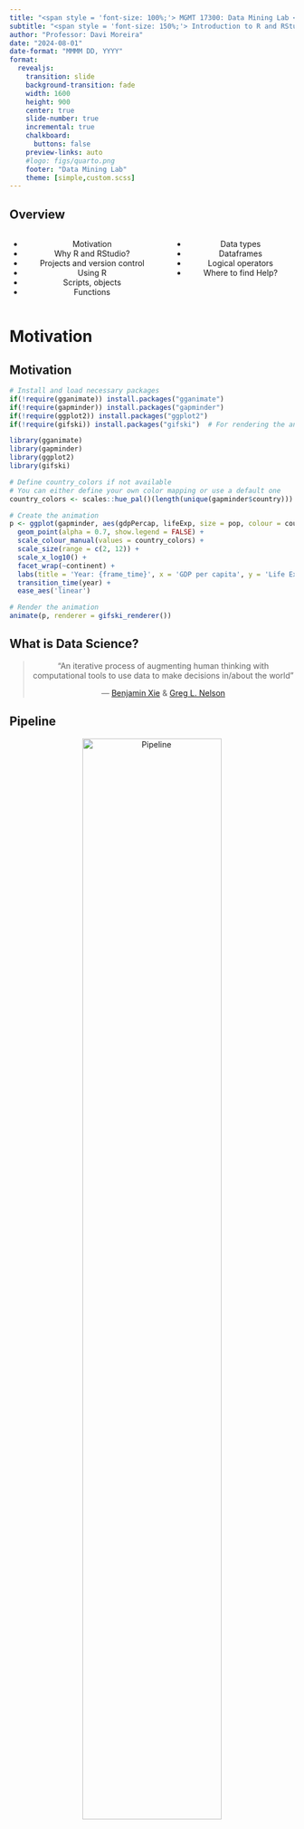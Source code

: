 ```yaml
---
title: "<span style = 'font-size: 100%;'> MGMT 17300: Data Mining Lab </span>"
subtitle: "<span style = 'font-size: 150%;'> Introduction to R and RStudio </span>"
author: "Professor: Davi Moreira"
date: "2024-08-01"
date-format: "MMMM DD, YYYY"
format:
  revealjs: 
    transition: slide
    background-transition: fade
    width: 1600
    height: 900
    center: true
    slide-number: true
    incremental: true
    chalkboard: 
      buttons: false
    preview-links: auto
    #logo: figs/quarto.png
    footer: "Data Mining Lab"
    theme: [simple,custom.scss]
---
```


## Overview

::: nonincremental
::: columns
::: {.column width="50%" style="text-align: center; justify-content: center; align-items: center;"}

- Motivation
- Why R and RStudio?
- Projects and version control
- Using R
- Scripts, objects
- Functions

:::

::: {.column width="50%" style="text-align: center; justify-content: center; align-items: center;"}

- Data types
- Dataframes
- Logical operators
- Where to find Help?

:::
:::
:::

# Motivation  {background-color="#cfb991"}

## Motivation  

```r

# Install and load necessary packages
if(!require(gganimate)) install.packages("gganimate")
if(!require(gapminder)) install.packages("gapminder")
if(!require(ggplot2)) install.packages("ggplot2")
if(!require(gifski)) install.packages("gifski")  # For rendering the animation

library(gganimate)
library(gapminder)
library(ggplot2)
library(gifski)

# Define country_colors if not available
# You can either define your own color mapping or use a default one
country_colors <- scales::hue_pal()(length(unique(gapminder$country)))

# Create the animation
p <- ggplot(gapminder, aes(gdpPercap, lifeExp, size = pop, colour = country)) +
  geom_point(alpha = 0.7, show.legend = FALSE) +
  scale_colour_manual(values = country_colors) +
  scale_size(range = c(2, 12)) +
  scale_x_log10() +
  facet_wrap(~continent) +
  labs(title = 'Year: {frame_time}', x = 'GDP per capita', y = 'Life Expectancy') +
  transition_time(year) +
  ease_aes('linear')

# Render the animation
animate(p, renderer = gifski_renderer())

```


## What is Data Science?

<center>

>
>
> "An iterative process of augmenting human thinking with computational tools to use data to make decisions in/about the world"
>
> --- [Benjamin Xie](https://www.benjixie.com/) & [Greg L. Nelson](http://www.greglnelson.info/)

</center>

## Pipeline

<center>
[![Pipeline](figs/pipeline.png){width=70%}](https://r4ds.hadley.nz/){target="_blank"}
</center>

## 

<center>
[![R](figs/R_logo.png){width=200px}](https://cran.r-project.org/){target="_blank"}
</center>


# Why R and RStudio? {background-color="#cfb991"}

## Why R? 

- Open-source programming language
- Built by statisticians (both a good and bad thing)
- Large community

## Community

- [R-Bloggers](https://www.r-bloggers.com/)
- [R-Ladies Global](https://rladies.org/)
- [TidyTuesday](https://github.com/rfordatascience/tidytuesday)
<!---- [R-Ladies SP](https://www.meetup.com/pt-BR/R-Ladies-Sao-Paulo/)
- [Minas Programam](https://minasprogramam.com/quem-faz/)--->


## Why RStudio? 

<center>
[![RStudio](figs/r_rstudio_motor.png){width=80%}](https://posit.co/download/rstudio-desktop/){target="_blank"}
</center>

## Why R and RStudio? 

<center>
![RStudio Screen](figs/1-tela-inicial.jpeg){width=50%}
</center>


# Projects and version control {background-color="#cfb991"}

## Projects and Version Control

<center>
[![version](figs/version-control-1.jpg){width=600px}](https://github.com/){target="_blank"}
</center>

## GitHub

<center>
[![GitHub](figs/github.png){width=60%}](https://github.com/){target="_blank"}
</center>

## GitHadley

<center>
[![GitHadley](figs/hadley-git.png){width=70%}](https://github.com/hadley/){target="_blank"}
</center>

## Project Approach

<center>
![New Project](figs/0-novo-projeto.png){width=800px}
</center>

## Projects and Version Control: References

- [Using Version Control with RStudio](https://support.rstudio.com/hc/en-us/articles/200532077-Version-Control-with-Git-and-SVN){target="_blank"}
- [Version Control with RStudio and GitHub](https://aberdeenstudygroup.github.io/studyGroup/lessons/SG-T1-GitHubVersionControl/VersionControl/#2.4.){target="_blank"}
- [Happy Git and GitHub for the useR](https://happygitwithr.com/){target="_blank"}
- [R and version control for the solo data analyst](https://stackoverflow.com/questions/2712421/r-and-version-control-for-the-solo-data-analyst){target="_blank"}
- [Workflow: Projects](https://r4ds.hadley.nz/workflow-scripts.html){target="_blank"}
- [Project-oriented workflow](https://www.tidyverse.org/blog/2017/12/workflow-vs-script/){target="_blank"}

## Are there more benefits?

<center>
![Quarto WorkFlow](figs/quarto_workflow.png){width=80%}
</center>


# Using R {background-color="#cfb991"}

## Using R as a Calculator!

```r
# What is the result?
2 + 9 * 4
4 + 3 / 10^2
pi - 3

# Scientific notation
5 * 10^2
5 * 10^-2
111111 * 111111
1111111 * 1111111
```



# Scripts and objects {background-color="#cfb991"}

## Objects: Variables and Vectors

```r
# What is the value of a?
a <- 4
a <- a * 5
a <- a + 10
a <- seq(a, 100, 5)
```

## Vectors

```r
numbers <- c(1, 4, 10, pi, 1/3)
text <- c("a", "b", "Daniels Business School", "Purdue University", "BAIM")
(all_together <- c(numbers, text)) # use parentheses to display the object content
```

Note that when combining numbers and text, **all elements turn into text**. 
We will discuss text handling more later.

## Style

<br>

> "Programs must be written for people to read, and only incidentally for machines to execute."
>
> --- Hal Abelson

<center>
[The tidy tools manifesto](https://cran.r-project.org/web/packages/tidyverse/vignettes/manifesto.html){target="_blank"}
</center>

## Style

<br>

It is recommended that object names be descriptive. Additionally, adopting a programming style for your data analysis is valuable. It facilitates human reading and interpretation of the code. Let's look at object names from [`r4ds`](https://r4ds.hadley.nz/workflow-style){target="_blank"}. Which one is better?

<br>

```r
i_use_snake_case
otherPeopleUseCamelCase
some.people.use.periods
And_aFew.People_RENOUNCEconvention
```

## The tidyverse style guide

<br>

[The tidyverse style guide](https://style.tidyverse.org/){target="_blank"}: this guide not only presents good practices and programming style but is accompanied by two packages that help data scientists maintain code consistency.

# Functions {background-color="#cfb991"}

## Functions

Functions are the workhorse of statistical programming in `R`. Many of the analyses we will perform are based on using the correct functions and identifying the **appropriate arguments** for each case.

We have already seen some examples of functions:

```r
install.packages() # installs packages
library() # loads packages into memory
require() # loads packages into memory
sessionInfo() # information about the R version
```

The main use of functions is to automate operations that would take a long time to do manually, be prone to errors, or simply be tedious. For this reason, functions are developed in [packages.](https://www.datacamp.com/community/tutorials/r-packages-guide){target="_blank"}

## Functions
For example, if we need to find the mean between two numbers, we could do the calculation manually:

```r
(35 + 65) / 2
```

But if we had 1000 numbers instead of 2, this process would be extremely long and tiring. So, we can simply use the `mean()` function to calculate the average of all numbers from 1 to 1000:

```r
mean(1:1000)
```

## Functions

`R` has countless functions for doing all kinds of calculations that you can imagine (and even those you can't). As you progress in using R, there will be specific tasks for which no existing function is satisfactory. In these moments, the advantage of R being a programming language becomes evident — we can **create our own functions**.

For now, let’s explore some of the functions that already exist in R. Did you notice that I didn’t need to type all the numbers from 1 to 1000 in the previous example?

```r
numbers <- 1:1000
numbers_desc <- 1000:1 
```

Much easier than `numbers <- c(1, 2, 3, ..., 1000)`.

## Functions

But what if I wanted to find the mean of the odd numbers from 1 to 1000? Would I need to type the numbers one by one?

In these moments, remember that **laziness** is one of the traits that separates good programmers from the rest. Almost all tedious and repetitive tasks in programming can be automated in some way.

Obviously, R has the `seq()` function that allows us to create a vector of odd numbers. Notice how the arguments of the function are used:

```r
odds <- seq(from = 1, to = 1000, by = 2)
mean(odds)
```

## Functions

R comes pre-installed with several statistical functions — after all, this is one of its main purposes. Besides the `mean()` function, which we saw earlier, let’s also look at other descriptive statistics:

```r
sd(odds) # standard deviation
var(odds) # variance
range(odds) # range
IQR(odds) # interquartile range
```

The `summary()` command gives us an overview of this vector:

```r
summary(odds)
```

# Data Types {background-color="#cfb991"}

## Data Types

::: nonincremental

Programming languages store variables under different classes. Today, we will have a general discussion about them so that you know they exist, and we will go into details throughout the course.

- Numeric values: `double`, `integer`
- Text: `character`
- Factors: `factor`
- Logical values: `logical`
- Special values: `NA`, `NULL`, `Inf`, `NaN`

To discover the type of an object, you can use the `typeof()` function.

:::

# Dataframes {background-color="#cfb991"}

## Dataframes

We can think of dataframes as **collections of vectors** placed side by side. It is by far the most used format for data analysis and processing.

```r
names <- c("Mary", "Davi", "Juliana", "Gabriel")
major <- c("Engineering", "Political Science", "Business", "Economy")
time_at_company <- c(3, 10, 10, 1)

team <- data.frame(names, major, time_at_company)

nrow(team) # number of rows
ncol(team) # number of columns
head(team) # first observations
summary(team) # summary of data
```

`R` also supports other data structures like matrices and lists, which we will cover as needed.

## Data Tidying

::: nonincremental

<center>
[![Tidy Data](figs/tidy.png)](https://r4ds.hadley.nz/data-tidy){target="_blank"}
</center>

- Observations in rows

- Attributes in columns

- Values in cells

:::

## Subsetting Vectors

The tools we will now see are used to "pinpoint" information stored in R's memory. Returning to the vector of odd numbers we created earlier, suppose I want to know the value of the 287th element:


```r
odds <- seq(from = 1, to = 1000, by = 2)
odds[287]
```

We can expand the `[` operator for various selections, as needed:

```r
odds[c(1, 76, 48)] # select various numbers
odds[-c(1:250)] # all numbers except the first 250
odds[odds > 900] # only values greater than 900
```

## Subsetting Dataframes

The use of the `[` operator is similar for dataframes, but we need to pay attention to rows and columns:

```r
team[1, 3] # row 1, column 3
team[1,] # returns all of row 1
team[, 3] # returns all of column 3
team[, c(1, 3)] # returns columns 1 and 3
```

For dataframes, it is very common to use the `$` operator to select columns:

```r
team$time_at_company # selects the variable "time at company"
team[, 3] # same result
```

# Logical operators {background-color="#cfb991"}

## Logical Operators

<br>

For more complex selections, it is common to rely on logical operators.

<br>

<center>
![Logical](figs/transform-logical.png){width=800px}
</center>

## Logical Operators

::: {.nonincremental}

The most common are `&` and `|`, but all relational operators are also recognized: 

- `==` (equal to) 
- `!=` (not equal to) 
- `>` (greater than) 
- `<` (less than) 
- `>=` (greater than or equal to) 
- `<=` (less than or equal to).

<br>

```r
team[team$time_at_company == 10,] # only people with 10 years at the company
team[team$time_at_company < 5,] # only people with less than 5 years at the company
team[team$time_at_company < 5 | team$major == "Business",] # less than 5 years at the company OR in and specific area
team[team$time_at_company > 2 & team$time_at_company < 5,] # between 2 and 5 years at the company
```

:::

# Where to find Help? {background-color="#cfb991"}

## Where to find Help?

The `sum()` function is often useful. It allows you to sum vectors. Let's take the opportunity to consult the **documentation** of this function through another function, `?`.

```r
?sum()
```

## Where to find Help?

<br>

<center>
![](figs/google-better.png){width=30%}
</center>

## Where to find Help?

Besides `R`'s official documentation, a very valuable resource is [Stack Overflow](https://stackoverflow.com/).

<center>
![Stack](figs/stack-WeRWhatWeAsk.jpg){width=800px}
</center>

## Where to find Help?

| [![Claude AI Logo](figs/claude_ai_logo.png){width=50%}](https://www.anthropic.com/index/claude){target="_blank"} | [![ChatGPT AI Logo](figs/chatgpt_ai_logo.png){width=50%}](https://openai.com/chatgpt){target="_blank"} | [![Copilot AI Logo](figs/copilot_ai_logo.jpeg){width=50%}](https://www.copilotsearch.com/){target="_blank"} | [![GitHub Copilot Logo](figs/github_copilot_logo.jpeg){width=80%}](https://github.com/features/copilot){target="_blank"} | [![Cursor AI Logo](figs/cursor_ai_logo.png){width=50%}](https://www.cursor.so/){target="_blank"} |
| :-------------------------------------------------------------------------------------------------: | :----------------------------------------------------------------------------------------: | :-------------------------------------------------------------------------------------------: | :--------------------------------------------------------------------------------------------------------: | :--------------------------------------------------------------------------------------: |
| [Claude AI](https://www.anthropic.com/index/claude)                                                 | [ChatGPT](https://openai.com/chatgpt)                                                       | [Copilot AI](https://www.copilotsearch.com/)                                                   | [GitHub Copilot](https://github.com/features/copilot)                                                       | [Cursor AI](https://www.cursor.so/)                                                      |

## Where to find Help?

<center>
[![](figs/swirl.png){width=600px}](https://swirlstats.com/){target="_blank"}

[swirl teaches you R programming and data science interactively](https://swirlstats.com/){target="_blank"}
</center>

## Where to find Help?

<center>
[![](figs/primers.png){width=600px}](https://rstudio.cloud/learn/primers){target="_blank"}

[RStudio Primers](https://rstudio.cloud/learn/primers){target="_blank"}
</center>

# Summary {background-color="#cfb991"}

## Summary

::: nonincremental
- **Why use R?**

    - Open-source programming language
    - Built by statisticians, with a large community
    - Integrated environment with RStudio
    - Importance of managing projects and versioning with Git and GitHub
    - Useful resources for learning version control with RStudio

- **Functions in R**

    - Automating tasks with functions
    - Predefined functions (e.g., `mean()`, `sd()`, `summary()`)
    - Creating custom functions for specific tasks

- **Data Structures**
  
    - Data types in R: numeric, text, factors, logical values
    - Dataframes: the most used data structure for analysis

:::

# Thank you! {background-color="#cfb991"}
